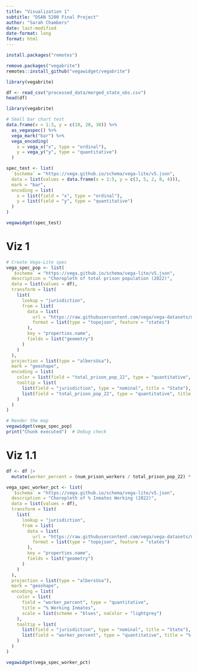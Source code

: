 ```yaml
---
title: "Visualization 1"
subtitle: "DSAN 5200 Final Project"
author: "Sarah Chambers"
date: last-modified
date-format: long
format: html
---
```


```r
install.packages("remotes")
```

```r
remove.packages("vegabrite")
remotes::install_github("vegawidget/vegabrite")

```

```r
library(vegabrite)

df <- read_csv("processed_data/merged_state_obs.csv")
head(df)
```

```r

library(vegabrite)

# Small bar chart test
data.frame(x = 1:3, y = c(10, 20, 30)) %>%
  as_vegaspec() %>%
  vega_mark("bar") %>%
  vega_encoding(
    x = vega_x("x", type = "ordinal"),
    y = vega_y("y", type = "quantitative")
  )

```
```r
spec_test <- list(
  `$schema` = "https://vega.github.io/schema/vega-lite/v5.json",
  data = list(values = data.frame(x = 1:5, y = c(3, 5, 2, 8, 4))),
  mark = "bar",
  encoding = list(
    x = list(field = "x", type = "ordinal"),
    y = list(field = "y", type = "quantitative")
  )
)

vegawidget(spec_test)
```
# Viz 1
```r
# Create Vega-Lite spec
vega_spec_pop <- list(
  `$schema` = "https://vega.github.io/schema/vega-lite/v5.json",
  description = "Choropleth of total prison population (2022)",
  data = list(values = df),
  transform = list(
    list(
      lookup = "jurisdiction",
      from = list(
        data = list(
          url = "https://raw.githubusercontent.com/vega/vega-datasets/main/data/us-10m.json",
          format = list(type = "topojson", feature = "states")
        ),
        key = "properties.name",
        fields = list("geometry")
      )
    )
  ),
  projection = list(type = "albersUsa"),
  mark = "geoshape",
  encoding = list(
    color = list(field = "total_prison_pop_22", type = "quantitative", title = "Prison Population (2022)"),
    tooltip = list(
      list(field = "jurisdiction", type = "nominal", title = "State"),
      list(field = "total_prison_pop_22", type = "quantitative", title = "Prison Pop")
    )
  )
)

# Render the map
vegawidget(vega_spec_pop)
print("Chunk executed")  # Debug check
```

# Viz 1.1
```r
df <- df |> 
  mutate(worker_percent = (num_prison_workers / total_prison_pop_22) * 100)
```

```r
vega_spec_worker_pct <- list(
  `$schema` = "https://vega.github.io/schema/vega-lite/v5.json",
  description = "Choropleth of % Inmates Working (2022)",
  data = list(values = df),
  transform = list(
    list(
      lookup = "jurisdiction",
      from = list(
        data = list(
          url = "https://raw.githubusercontent.com/vega/vega-datasets/main/data/us-10m.json",
          format = list(type = "topojson", feature = "states")
        ),
        key = "properties.name",
        fields = list("geometry")
      )
    )
  ),
  projection = list(type = "albersUsa"),
  mark = "geoshape",
  encoding = list(
    color = list(
      field = "worker_percent", type = "quantitative",
      title = "% Working Inmates",
      scale = list(scheme = "blues", naColor = "lightgrey")
    ),
    tooltip = list(
      list(field = "jurisdiction", type = "nominal", title = "State"),
      list(field = "worker_percent", type = "quantitative", title = "% Working", format = ".1f")
    )
  )
)

vegawidget(vega_spec_worker_pct)

```